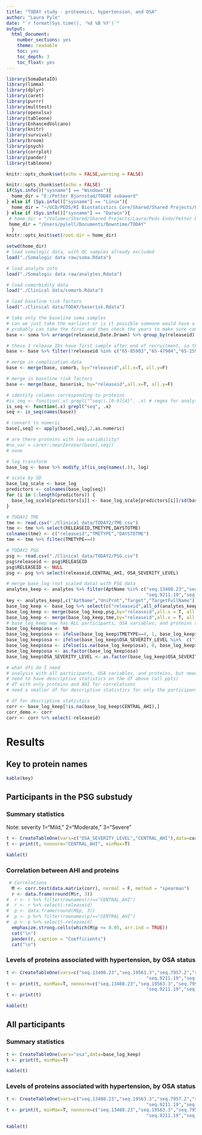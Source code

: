 ```yaml
---
title: "TODAY study - proteomics, hypertension, and OSA"
author: "Laura Pyle"
date: "`r format(Sys.time(), '%d %B %Y')`"
output:
  html_document:
    number_sections: yes
    theme: readable
    toc: yes
    toc_depth: 3
    toc_float: yes
---
```


```r
library(SomaDataIO)
library(limma)
library(dplyr)
library(caret)
library(purrr)
library(multtest)
library(openxlsx)
library(tableone)
library(EnhancedVolcano)
library(knitr)
library(survival)
library(broom)
library(psych)
library(corrplot)
library(pander)
library(tableone)

knitr::opts_chunk$set(echo = FALSE,warning = FALSE)

knitr::opts_chunk$set(echo = FALSE)
if(Sys.info()["sysname"] == "Windows"){
  home_dir = "E:/Petter Bjornstad/TODAY subaward"
} else if (Sys.info()["sysname"] == "Linux"){
  home_dir = "~/UCD/PEDS/RI Biostatistics Core/Shared/Shared Projects/Laura/Peds Endo/Petter Bjornstad/TODAY subaward/"
} else if (Sys.info()["sysname"] == "Darwin"){
 # home_dir = "/Volumes/Shared/Shared Projects/Laura/Peds Endo/Petter Bjornstad/TODAY subaward/"
 home_dir = "/Users/pylell/Documents/Downtime/TODAY"
  }
knitr::opts_knit$set(root.dir = home_dir)

```

```r
setwd(home_dir)
# load somalogic data, with QC samples already excluded
load("./Somalogic data raw/soma.Rdata")

# load analyte info
load("./Somalogic data raw/analytes.Rdata")

# load comorbidity data
load("./Clinical data/comorb.Rdata")

# load baseline risk factors
load("./Clinical data/TODAY/baserisk.Rdata")

# take only the baseline soma samples
# can we just take the earliest or is it possible someone would have a follow-up sample but not baseline?
# probably can take the first and then check the years to make sure compatible with TODAY
base <- soma %>% arrange(releaseid,Date.Drawn) %>% group_by(releaseid) %>% filter(row_number()==1)

# these 3 release IDs have first sample after end of recruitment, so they must be missing the baseline visit
base <- base %>% filter(!releaseid %in% c("65-85903","65-47984","65-25901"))

# merge in complication data
base <- merge(base, comorb, by="releaseid",all.x=T, all.y=F)

# merge in baseline risk factors
base <- merge(base, baserisk, by="releaseid",all.x=T, all.y=F)

# identify columns corresponding to proteins
#is_seq <- function(.x) grepl("^seq\\.[0-9]{4}", .x) # regex for analytes
is_seq <- function(.x) grepl("seq", .x)
seq <- is_seq(names(base))

# convert to numeric
base[,seq] <- apply(base[,seq],2,as.numeric)

# are there proteins with low variability?
#no_var = caret::nearZeroVar(base[,seq])
# none

# log transform
base_log <- base %>% modify_if(is_seq(names(.)), log)

# scale by SD
base_log_scale <- base_log
predictors <- colnames(base_log[seq])
for (i in 1:length(predictors)) {
  base_log_scale[predictors[i]] <- base_log_scale[predictors[i]]/sd(base_log[,paste0(predictors[i])])
}

# TODAY2 TME
tme <- read.csv("./Clinical data/TODAY2/TME.csv")
tme <- tme %>% select(RELEASEID,TMETYPE,DAYSTOTME)
colnames(tme) <- c("releaseid","TMETYPE","DAYSTOTME")
tme <- tme %>% filter(TMETYPE==4)

# TODAY2 PSG
psg <- read.csv("./Clinical data/TODAY2/PSG.csv")
psg$releaseid <- psg$RELEASEID
psg$RELEASEID <- NULL
psg <- psg %>% select(releaseid,CENTRAL_AHI, OSA_SEVERITY_LEVEL)

# merge base_log (not scaled data) with PSG data
analytes_keep <- analytes %>% filter(AptName %in% c("seq.13408.23","seq.19563.3","seq.7957.2","seq.2999.6","seq.18896.23","seq.5109.24",
                                                    "seq.9211.19","seq.18339.207","seq.18376.19","seq.18935.14","seq.24948.79","seq.4330.4"))
key <- analytes_keep[,c("AptName","UniProt","Target","TargetFullName")]
base_log_keep <- base_log %>% select(c("releaseid",all_of(analytes_keep$AptName)))
base_log_keep <- merge(base_log_keep,psg,by="releaseid",all.x = T, all.y = F)
base_log_keep <- merge(base_log_keep,tme,by="releaseid",all.x = T, all.y = F)
# base_log_keep now has ALL participants, OSA variables, and proteins related to hypertension
base_log_keep$osa <- NA
base_log_keep$osa <- ifelse(base_log_keep$TMETYPE==4, 1, base_log_keep$osa)
base_log_keep$osa <- ifelse(base_log_keep$OSA_SEVERITY_LEVEL %in%  c("1","2","3"), 1, base_log_keep$osa)
base_log_keep$osa <- ifelse(is.na(base_log_keep$osa), 0, base_log_keep$osa)
base_log_keep$osa <- as.factor(base_log_keep$osa)
base_log_keep$OSA_SEVERITY_LEVEL <- as.factor(base_log_keep$OSA_SEVERITY_LEVEL)

# what dfs do I need
# analysis with all participants, OSA variables, and proteins, but need to create new var to indicate OSA Y/N combining TME and PSG
# need to have descriptive statistics on the df above (all ppts)
# df with only proteins and AHI for correlations
# need a smaller df for descriptive statistics for only the participants who have AHI

# df for descriptive statistics
corr <- base_log_keep[!is.na(base_log_keep$CENTRAL_AHI),]
corr_demo <- corr
corr <- corr %>% select(-releaseid)


```

# Results

## Key to protein names

```r
kable(key)
```

## Participants in the PSG substudy

### Summary statistics 

Note: severity 1="Mild," 2="Moderate," 3="Severe"

```r
t <- CreateTableOne(vars=c("OSA_SEVERITY_LEVEL","CENTRAL_AHI"),data=corr_demo)
t <- print(t, nonnorm="CENTRAL_AHI", minMax=T)
```

```r
kable(t)
```

### Correlation between AHI and proteins

```r
 # Correlations
  M <- corr.test(data.matrix(corr), normal = F, method = "spearman")
  r <- data.frame(round(M$r, 3))
#  r <- r %>% filter(rownames(r)=="CENTRAL_AHI")
#  r <- r %>% select(-releaseid)
#  p <- data.frame(round(M$p, 3))
#  p <- p %>% filter(rownames(p)=="CENTRAL_AHI")
#  p <- p %>% select(-releaseid)
  emphasize.strong.cells(which(M$p <= 0.05, arr.ind = TRUE))
  cat("\n")
  pander(r, caption = "Coefficients")
  cat("\n")
```

### Levels of proteins associated with hypertension, by OSA status

```r
t <- CreateTableOne(vars=c("seq.13408.23","seq.19563.3","seq.7957.2","seq.2999.6","seq.18896.23","seq.5109.24",
                                                    "seq.9211.19","seq.18339.207","seq.18376.19","seq.18935.14","seq.24948.79","seq.4330.4"),data=corr, strata="OSA_SEVERITY_LEVEL")
t <- print(t, minMax=T, nonnorm=c("seq.13408.23","seq.19563.3","seq.7957.2","seq.2999.6","seq.18896.23","seq.5109.24",
                                                    "seq.9211.19","seq.18339.207","seq.18376.19","seq.18935.14","seq.24948.79","seq.4330.4"))
t <- print(t)
```

```r
kable(t)
```

## All participants

### Summary statistics 

```r
t <- CreateTableOne(vars="osa",data=base_log_keep)
t <- print(t, minMax=T)
```

```r
kable(t)
```

### Levels of proteins associated with hypertension, by OSA status

```r
t <- CreateTableOne(vars=c("seq.13408.23","seq.19563.3","seq.7957.2","seq.2999.6","seq.18896.23","seq.5109.24",
                                                    "seq.9211.19","seq.18339.207","seq.18376.19","seq.18935.14","seq.24948.79","seq.4330.4"),data=base_log_keep, strata="osa")
t <- print(t, minMax=T, nonnorm=c("seq.13408.23","seq.19563.3","seq.7957.2","seq.2999.6","seq.18896.23","seq.5109.24",
                                                    "seq.9211.19","seq.18339.207","seq.18376.19","seq.18935.14","seq.24948.79","seq.4330.4"))
```

```r
kable(t)
```
